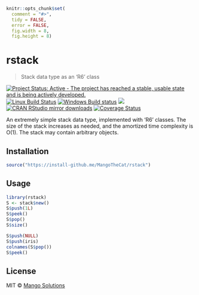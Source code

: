 
```r
knitr::opts_chunk$set(
  comment = "#>",
  tidy = FALSE,
  error = FALSE,
  fig.width = 8,
  fig.height = 8)
```

# rstack

> Stack data type as an 'R6' class

[![Project Status: Active - The project has reached a stable, usable state and is being actively developed.](http://www.repostatus.org/badges/latest/active.svg)](http://www.repostatus.org/#active)
[![Linux Build Status](https://travis-ci.org/MangoTheCat/rstack.svg?branch=master)](https://travis-ci.org/MangoTheCat/rstack)
[![Windows Build status](https://ci.appveyor.com/api/projects/status/github/MangoTheCat/rstack?svg=true)](https://ci.appveyor.com/project/gaborcsardi/rstack)
[![](http://www.r-pkg.org/badges/version/rstack)](http://www.r-pkg.org/pkg/rstack)
[![CRAN RStudio mirror downloads](http://cranlogs.r-pkg.org/badges/rstack)](http://www.r-pkg.org/pkg/rstack)
[![Coverage Status](https://img.shields.io/codecov/c/github/MangoTheCat/rstack/master.svg)](https://codecov.io/github/MangoTheCat/rstack?branch=master)

An extremely simple stack data type, implemented with 'R6' classes. The size
of the stack increases as needed, and the amortized time complexity is O(1).
The stack may contain arbitrary objects.

## Installation

```r
source("https://install-github.me/MangoTheCat/rstack")
```

## Usage

```r
library(rstack)
S <- stack$new()
S$push(1L)
S$peek()
S$pop()
S$size()
```

```r
S$push(NULL)
S$push(iris)
colnames(S$pop())
S$peek()
```

## License

MIT © [Mango Solutions](https://github.com/mangothecat)
